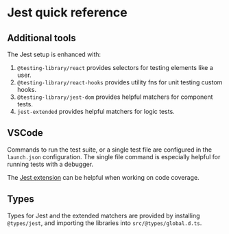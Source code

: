 # Jest quick reference

## Additional tools

The Jest setup is enhanced with:

1. `@testing-library/react` provides selectors for testing elements like a user.
1. `@testing-library/react-hooks` provides utility fns for unit testing custom hooks.
1. `@testing-library/jest-dom` provides helpful matchers for component tests.
1. `jest-extended` provides helpful matchers for logic tests.

## VSCode

Commands to run the test suite, or a single test file are configured in the `launch.json`
configuration. The single file command is especially helpful for running tests with a
debugger.

The [Jest extension][extension] can be helpful when working on code coverage.

[extension]: https://marketplace.visualstudio.com/items?itemName=Orta.vscode-jest

## Types

Types for Jest and the extended matchers are provided by installing `@types/jest`, and
importing the libraries into `src/@types/global.d.ts`.
